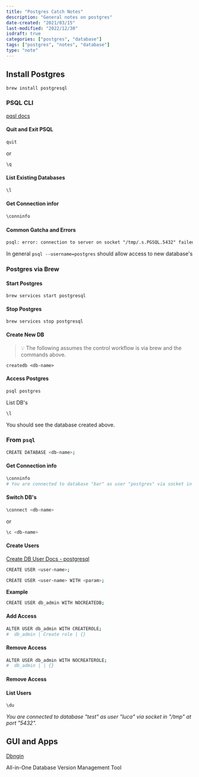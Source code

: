 ```yaml
---
title: "Postgres Catch Notes"
description: "General notes on postgres"
date-created: "2021/03/15"
last-modified: "2022/12/30"
isdraft: true
categories: ["postgres", "database"]
tags: ["postgres", "notes", "database"]
type: "note"
---
```


## Install Postgres

```shell
brew install postgresql 
```

### PSQL CLI 

[pqsl docs](https://www.postgresql.org/docs/current/app-psql.html)

#### Quit and Exit PSQL 

```sh
quit 
```
or 
```sh
\q
```

#### List Existing Databases 

```sh 
\l
```

#### Get Connection infor 

```sh 
\conninfo 
```


#### Common Gatcha and Errors 

```txt
psql: error: connection to server on socket "/tmp/.s.PGSQL.5432" failed: FATAL:  role "root" does not exist
```

In general `psql --username=postgres` should allow access to new database's 




### Postgres via Brew

#### Start Postgres

```shell
brew services start postgresql
```

#### Stop Postgres

```shell
brew services stop postgresql
```

#### Create New DB

> 💡 The following assumes the control workflow is via brew and the commands above.

```shell
createdb <db-name>
```

#### Access Postgres 

```sh 
psql postgres
```

List DB's 

```sh 
\l 
```

You should see the database created above. 


### From `psql` 

```sh 
CREATE DATABASE <db-name>;
```

#### Get Connection info 

```sh
\conninfo	
# You are connected to database "bar" as user "postgres" via socket in "/tmp" at port "5432".
```

#### Switch DB's

```sh 
\connect <db-name>
```
or
```sh 
\c <db-name>
```

#### Create Users 

[Create DB User Docs - postgresql](https://www.postgresql.org/docs/8.0/sql-createuser.html)

```sh 
CREATE USER <user-name>;
```

```sh 
CREATE USER <user-name> WITH <param>;
```
**Example**

```sh 
CREATE USER db_admin WITH NOCREATEDB;
```

#### Add Access 

```sh 
ALTER USER db_admin WITH CREATEROLE;
#  db_admin | Create role | {}
```

#### Remove Access 


```sh 
ALTER USER db_admin WITH NOCREATEROLE;
#  db_admin | | {}
``` 

#### Remove Access 

#### List Users 

```sh 
\du
```



*You are connected to database "test" as user "luca" via socket in "/tmp" at port "5432".*

## GUI and Apps 

[Dbngin](https://dbngin.com/)

 All-in-One Database Version Management Tool



